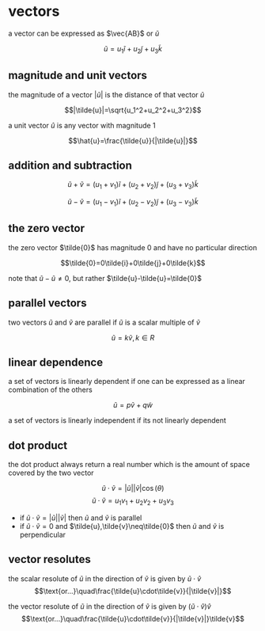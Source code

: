 # vectors

a vector can be expressed as $\vec{AB}$ or $\tilde{u}$

$$\tilde{u}=u_1\tilde{i}+u_2\tilde{j}+u_3\tilde{k}$$

## magnitude and unit vectors

the magnitude of a vector $|\tilde{u}|$ is the distance of that vector $\tilde{u}$

$$|\tilde{u}|=\sqrt{u_1^2+u_2^2+u_3^2}$$

a unit vector $\hat{u}$ is any vector with magnitude 1

$$\hat{u}=\frac{\tilde{u}}{|\tilde{u}|}$$

## addition and subtraction

$$\tilde{u}+\tilde{v}=(u_1+v_1)\tilde{i}+(u_2+v_2)\tilde{j}+(u_3+v_3)\tilde{k}$$

$$\tilde{u}-\tilde{v}=(u_1-v_1)\tilde{i}+(u_2-v_2)\tilde{j}+(u_3-v_3)\tilde{k}$$

## the zero vector

the zero vector $\tilde{0}$ has magnitude $0$ and have no particular direction

$$\tilde{0}=0\tilde{i}+0\tilde{j}+0\tilde{k}$$

note that $\tilde{u}-\tilde{u}\neq{}0$, but rather $\tilde{u}-\tilde{u}=\tilde{0}$

## parallel vectors

two vectors $\tilde{u}$ and $\tilde{v}$ are parallel if $\tilde{u}$ is a scalar multiple of $\tilde{v}$

$$\tilde{u}=k\tilde{v},k\in{R}$$

## linear dependence

a set of vectors is linearly dependent if one can be expressed as a linear combination of the others

$$\tilde{u}=p\tilde{v}+q\tilde{w}$$

a set of vectors is linearly independent if its not linearly dependent

## dot product

the dot product always return a real number which is the amount of space covered by the two vector

$$\tilde{u}\cdot{}\tilde{v}=|\tilde{u}||\tilde{v}|\cos(\theta)$$
$$\tilde{u}\cdot\tilde{v}=u_1v_1+u_2v_2+u_3v_3$$

- if $\tilde{u}\cdot\tilde{v}=|\tilde{u}||\tilde{v}|$ then $\tilde{u}$ and $\tilde{v}$ is parallel
- if $\tilde{u}\cdot\tilde{v}=0$ and $\tilde{u},\tilde{v}\neq\tilde{0}$ then $\tilde{u}$ and $\tilde{v}$ is perpendicular

## vector resolutes

the scalar resolute of $\tilde{u}$ in the direction of $\tilde{v}$ is given by $\tilde{u}\cdot\hat{v}$
$$\text{or...}\quad\frac{\tilde{u}\cdot\tilde{v}}{|\tilde{v}|}$$

the vector resolute of $\tilde{u}$ in the direction of $\tilde{v}$ is given by $(\tilde{u}\cdot\hat{v})\hat{v}$
$$\text{or...}\quad\frac{\tilde{u}\cdot\tilde{v}}{|\tilde{v}|}\tilde{v}$$